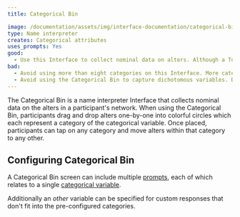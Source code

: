 ```yaml
---
title: Categorical Bin

image: /documentation/assets/img/interface-documentation/categorical-bin/catbin-example.png
type: Name interpreter
creates: Categorical attributes
uses_prompts: Yes
good:
  - Use this Interface to collect nominal data on alters. Although a Toggle Button Group can be added as an [input control](../../key-concepts/input-controls) on other interfaces, the drag and drop functionality on the Categorical Bin provides a tactile method to capturing these data that is engaging for participants.
bad:
  - Avoid using more than eight categories on this Interface. More categories cause the category labels to be difficult to read and the other visual compromises on the Interface become compromised.
  - Avoid using the Categorical Bin to capture dichotomous variables. Dichotomous variables are best captured using the Toggle [input control](../../key-concepts/input-controls) (on a [Name Generator](../name-generator-using-forms) or [Per Alter Form](../per-alter-form)) or using the variable toggling feature on the [Sociogram](../sociogram).
---
```


The Categorical Bin is a name interpreter Interface that collects nominal data on the alters in a participant's network. When using the Categorical Bin, participants drag and drop alters one-by-one into colorful circles which each represent a category of the categorical variable. Once placed, participants can tap on any category and move alters within that category to any other.

## Configuring Categorical Bin

A Categorical Bin screen can include multiple [prompts](../_key-concepts/prompts.md), each of which relates to a single [categorical variable](../_reference/variable-types.md#categorical).

Additionally an _other_ variable can be specified for custom responses that don't fit into the pre-configured categories.

<StandAloneImage
  src="/documentation/assets/img/interface-documentation/categorical-bin/architect-other.png"
  content="Configuring the 'other' variable for a categorical bin prompt"
/>
